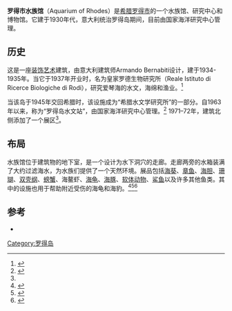 {{Infobox zoo
|zoo_name         = 罗得市水族馆
|image            = RhodesAquarium (4).jpg
|location         = [[希腊|希腊]][[罗得市|罗得市]]
|date_opened      = 1937<ref name=aqua_main/>
|coordinates      = {{coord|36.4571|28.2207|type:landmark_region:GR|display=inline,title}}
|total_tank_vol   = {{Convert|80000|l|gal}}
|website          = http://rhodes-aquarium.hcmr.gr
}}
'''罗得市水族馆'''（Aquarium of Rhodes）是[[希腊|希腊]][[罗得市|罗得市]]的一个水族馆、研究中心和博物馆。它建于1930年代，意大利统治罗得岛期间，目前由国家海洋研究中心管理。

==历史==
这是一座[[装饰艺术|装饰艺术]]建筑，由意大利建筑师Armando Bernabiti设计，建于1934-1935年。当它于1937年开业时，名为皇家罗德生物研究所（Reale Istituto di Ricerce Biologiche di Rodi），研究爱琴海的水文，海绵和渔业。<ref name=aqua_main>{{Cite web |url=http://rhodes-aquarium.hcmr.gr/ |title=Hydrobiological Station of Rhodes |work=rhodes-aquarium.hcmr.gr |publisher=Hellenic Centre for Marine Research |accessdate=2015-11-29 |archive-date=2013-05-17 |archive-url=https://web.archive.org/web/20130517075705/http://rhodes-aquarium.hcmr.gr/ |dead-url=yes }}</ref>

当该岛于1945年交回希腊时，该设施成为“希腊水文学研究所”的一部分。自1963年以来，称为“罗得岛水文站”，由国家海洋研究中心管理。<ref name=faliraki>{{Cite web |url=http://www.faliraki-info.com/aquarium/ |title=The Aquarium of Rhodes |work=faliraki-info.com |publisher=Faliraki Directory |accessdate=2015-11-29 |archive-date=2016-03-03 |archive-url=https://web.archive.org/web/20160303171901/http://www.faliraki-info.com/aquarium/ |dead-url=yes }}</ref> 1971–72年，建筑北侧添加了一个展区<ref name=aqua_main/>。

==布局==
水族馆位于建筑物的地下室，是一个设计为水下洞穴的走廊。走廊两旁的水箱装满了大约{{convert|80000|l|gal}}过滤海水，为水族们提供了一个天然环境。展品包括[[海葵|海葵]]、[[章鱼|章鱼]]、[[海胆|海胆]]、[[珊瑚|珊瑚]]、[[双壳纲|双壳纲]]、[[螃蟹|螃蟹]]、海鳌虾、[[海龟|海龟]]、[[海豚|海豚]]、[[软体动物|软体动物]]、[[鲨鱼|鲨鱼]]以及许多其他鱼类。其中的设施也用于帮助附近受伤的海龟和海豹。<ref name=greeka>{{Cite web |url=http://www.greeka.com/dodecanese/rhodes/rhodes-museums/rhodes-aquarium.htm |title=Aquarium |work=greeka.com |publisher=Greeka.com |accessdate=2015-11-29}}</ref><ref name=rhodesguide>{{Cite web |url=http://www.rhodesguide.com/travelguide/rhodes_excursions.php?ssp=4 |title=Marine Aquarium |work=rhodesguide.com |publisher=Rhodes Guide |accessdate=2015-11-29}}</ref><ref name=travel-rhodes>{{Cite web |url=http://www.travel-rhodes.com/place.php?place_id=23 |title=Rhodes Aquarium |work=travel-rhodes.com |publisher=Travel--rhodes.com |accessdate=2015-11-29}}</ref>

==参考==
{{Reflist}}
*{{Official website|http://rhodes-aquarium.hcmr.gr/}}
{{罗得岛地标}}
[[Category:罗得岛|Category:罗得岛]]